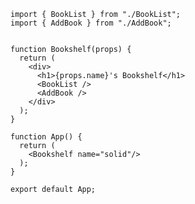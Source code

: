 ```tsx
import { BookList } from "./BookList";
import { AddBook } from "./AddBook";


function Bookshelf(props) {
  return (
    <div>
      <h1>{props.name}'s Bookshelf</h1>
      <BookList />
      <AddBook />
    </div>
  );
}

function App() {
  return (
    <Bookshelf name="solid"/>
  );
}

export default App;
```

